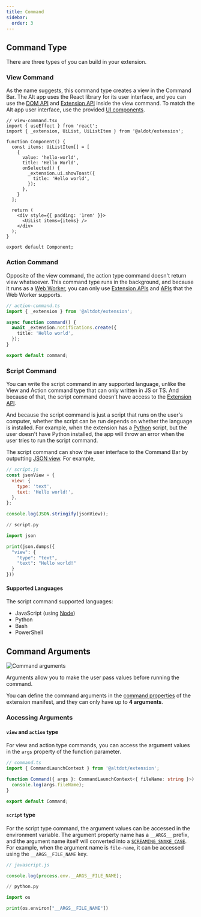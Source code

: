 ```yaml
---
title: Command
sidebar:
  order: 3
---
```



## Command Type

There are three types of you can build in your extension.

### View Command

As the name suggests, this command type creates a view in the Command Bar. The Alt app uses the React library for its user interface, and you can use the [DOM API](https://developer.mozilla.org/en-US/docs/Web/API/Document_Object_Model) and [Extension API](/reference/extension-api/) inside the view command. To match the Alt app user interface, use the provided [UI components](/reference/user-interface/).

```tsx
// view-command.tsx
import { useEffect } from 'react';
import { _extension, UiList, UiListItem } from '@aldot/extension';

function Component() {
  const items: UiListItem[] = [
    {
      value: 'hello-world',
      title: 'Hello World',
      onSelected() {
        _extension.ui.showToast({
          title: 'Hello world',
        });
      },
    }
  ];

  return (
    <div style={{ padding: '1rem' }}>
      <UiList items={items} />
    </div>
  );
}

export default Component;
```

### Action Command

Opposite of the view command, the action type command doesn't return view whatsoever. This command type runs in the background, and because it runs as a [Web Worker](https://developer.mozilla.org/en-US/docs/Web/API/Web_Workers_API/Using_web_workers), you can only use [Extension APIs](/reference/extension-api/) and [APIs](https://developer.mozilla.org/en-US/docs/Web/API/Web_Workers_API/Functions_and_classes_available_to_workers) that the Web Worker supports.

```ts
// action-command.ts
import { _extension } from '@altdot/extension';

async function command() {
  await _extension.notifications.create({
    title: 'Hello world',
  });
}

export default command;
```

### Script Command

You can write the script command in any supported language, unlike the View and Action command type that can only written in JS or TS. And because of that, the script command doesn't have access to the [Extension API](/reference/extension-api/).

And because the script command is just a script that runs on the user's computer, whether the script can be run depends on whether the language is installed. For example, when the extension has a [Python](https://www.python.org/) script, but the user doesn't have Python installed, the app will throw an error when the user tries to run the script command.

The script command can show the user interface to the Command Bar by outputting [JSON view](/reference/command-json-output/). For example,

```js
// script.js
const jsonView = {
  view: {
    type: 'text',
    text: 'Hello world!',
  },
};

console.log(JSON.stringify(jsonView));
```

```py
// script.py

import json

print(json.dumps({
  "view": {
    "type": "text",
    "text": "Hello world!"
  }
}))
```

#### Supported Languages

The script command supported languages:

- JavaScript (using [Node](https://nodejs.org/))
- Python
- Bash
- PowerShell

## Command Arguments

![Command arguments](@/assets/images/command-args.png)

Arguments allow you to make the user pass values before running the command.

You can define the command arguments in the [command properties](../manifest#command-properties) of the extension manifest, and they can only have up to **4 arguments**.

### Accessing Arguments

#### `view` and `action` type

For view and action type commands, you can access the argument values in the `args` property of the function parameter.

```ts
// command.ts
import { CommandLaunchContext } from '@altdot/extension';

function Command({ args }: CommandLaunchContext<{ fileName: string }>) {
  console.log(args.fileName);
}

export default Command;
```

#### `script` type

For the script type command, the argument values can be accessed in the environment variable. The argument property name has a `__ARGS__` prefix, and the argument name itself will converted into a [`SCREAMING_SNAKE_CASE`](https://en.wikipedia.org/wiki/Snake_case). For example, when the argument name is `file-name`, it can be accessed using the `__ARGS__FILE_NAME` key.

```js
// javascript.js

console.log(process.env.__ARGS__FILE_NAME);
```

```py
// python.py

import os

print(os.environ["__ARGS__FILE_NAME"])
```